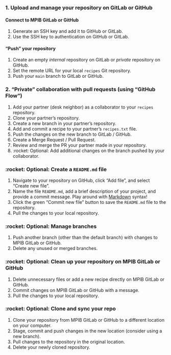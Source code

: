 ### 1. Upload and manage your repository on GitLab or GitHub

#### Connect to MPIB GitLab or GitHub

1. Generate an SSH key and add it to GitHub or GitLab.
1. Use the SSH key to authentication on GitHub or GitLab.

#### "Push" your repository

1. Create an empty *internal* repository on GitLab or *private* repository on GitHub.
1. Set the remote URL for your local `recipes` Git repository.
1. Push your `main` branch to GitLab or GitHub.

### 2. "Private" collaboration with pull requests (using "GitHub Flow")

1. Add your partner (desk neighbor) as a collaborator to your `recipes` repository.
1. Clone your partner's repository.
1. Create a new branch in your partner's repository.
1. Add and commit a recipe to your partner's `recipes.txt` file.
1. Push the changes on the new branch to GitLab / GitHub.
1. Create a Merge Request / Pull Request.
1. Review and merge the PR your partner made in your repository.
1. :rocket: Optional: Add additional changes on the branch pushed by your collaborator.

### :rocket: Optional: Create a `README.md` file

1. Navigate to your repository on GitHub, click "Add file", and select "Create new file".
1. Name the file `README.md`, add a brief description of your project, and provide a commit message.
Play around with [Markdown](https://www.markdownguide.org/) syntax!
1. Click the green "Commit new file" button to save the `README.md` file to the repository.
1. Pull the changes to your local repository.

### :rocket: Optional: Manage branches

1. Push another branch (other than the default branch) with changes to MPIB GitLab or GitHub.
2. Delete any unused or merged branches.

### :rocket: Optional: Clean up your repository on MPIB GitLab or GitHub

1. Delete unnecessary files or add a new recipe directly on MPIB GitLab or GitHub.
2. Commit changes on MPIB GitLab or GitHub with a message.
3. Pull the changes to your local repository.

### :rocket: Optional: Clone and sync your repo

1. Clone your repository from MPIB GitLab or GitHub to a different location on your computer.
2. Stage, commit and push changes in the new location (consider using a new branch).
3. Pull changes to the repository in the original location.
4. Delete your newly cloned repository.
